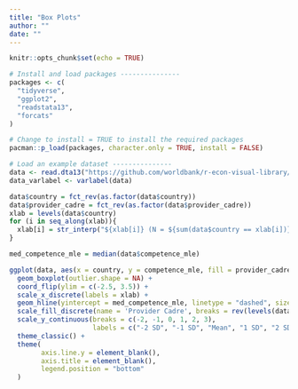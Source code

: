 ```yaml
---
title: "Box Plots"
author: ""
date: ""
---
```


```r
knitr::opts_chunk$set(echo = TRUE)
```

```r

# Install and load packages ---------------
packages <- c(
  "tidyverse",
  "ggplot2",
  "readstata13",
  "forcats"
)

# Change to install = TRUE to install the required packages
pacman::p_load(packages, character.only = TRUE, install = FALSE)

# Load an example dataset ---------------
data <- read.dta13("https://github.com/worldbank/r-econ-visual-library/raw/master/Library/Data/BoxPlot.dta")
data_varlabel <- varlabel(data)

data$country = fct_rev(as.factor(data$country))
data$provider_cadre = fct_rev(as.factor(data$provider_cadre))
xlab = levels(data$country)
for (i in seq_along(xlab)){
  xlab[i] = str_interp("${xlab[i]} (N = ${sum(data$country == xlab[i])})")
}

med_competence_mle = median(data$competence_mle)

ggplot(data, aes(x = country, y = competence_mle, fill = provider_cadre)) +
  geom_boxplot(outlier.shape = NA) +
  coord_flip(ylim = c(-2.5, 3.5)) +
  scale_x_discrete(labels = xlab) +
  geom_hline(yintercept = med_competence_mle, linetype = "dashed", size = 0.3) +
  scale_fill_discrete(name = 'Provider Cadre', breaks = rev(levels(data$provider_cadre))) +
  scale_y_continuous(breaks = c(-2, -1, 0, 1, 2, 3),
                     labels = c("-2 SD", "-1 SD", "Mean", "1 SD", "2 SD", "3 SD")) +
  theme_classic() +
  theme(
        axis.line.y = element_blank(),
        axis.title = element_blank(),
        legend.position = "bottom"
  )

```
